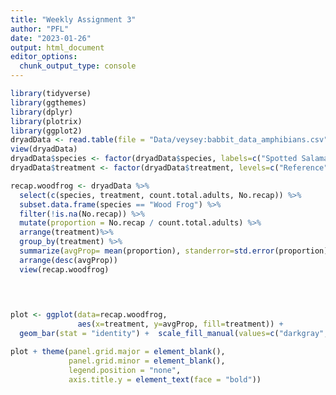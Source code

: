 ```yaml
---
title: "Weekly Assignment 3"
author: "PFL"
date: "2023-01-26"
output: html_document
editor_options: 
  chunk_output_type: console
---
```



```r
library(tidyverse)
library(ggthemes)
library(dplyr)
library(plotrix)
library(ggplot2)
dryadData <- read.table(file = "Data/veysey:babbit_data_amphibians.csv", header = T, sep = ",")
view(dryadData)
dryadData$species <- factor(dryadData$species, labels=c("Spotted Salamander", "Wood Frog"))
dryadData$treatment <- factor(dryadData$treatment, levels=c("Reference", "100m", "30m"))

recap.woodfrog <- dryadData %>%
  select(c(species, treatment, count.total.adults, No.recap)) %>%
  subset.data.frame(species == "Wood Frog") %>%
  filter(!is.na(No.recap)) %>%
  mutate(proportion = No.recap / count.total.adults) %>% 
  arrange(treatment)%>%
  group_by(treatment) %>%
  summarize(avgProp= mean(proportion), standerror=std.error(proportion)) %>%
  arrange(desc(avgProp))
  view(recap.woodfrog)

  

  
plot <- ggplot(data=recap.woodfrog, 
               aes(x=treatment, y=avgProp, fill=treatment)) +
  geom_bar(stat = "identity") +  scale_fill_manual(values=c("darkgray", "white", "lightgray")) + geom_errorbar(aes(ymin=avgProp-standerror, ymax=avgProp+standerror, width=0.2)) + ylab("Proportion of recaptured wood frogs") + xlab("")  + ylim(0, 0.3)

plot + theme(panel.grid.major = element_blank(),
             panel.grid.minor = element_blank(),
             legend.position = "none",
             axis.title.y = element_text(face = "bold"))





```



